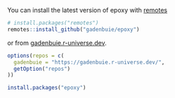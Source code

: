 You can install the latest version of epoxy with [remotes]

```r
# install.packages("remotes")
remotes::install_github("gadenbuie/epoxy")
```

or from [gadenbuie.r-universe.dev](https://gadenbuie.r-universe.dev).

```r
options(repos = c(
  gadenbuie = "https://gadenbuie.r-universe.dev/",
  getOption("repos")
))

install.packages("epoxy")
```


[remotes]: https://remotes.r-lib.org
